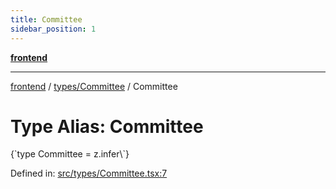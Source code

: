 ```yaml
---
title: Committee
sidebar_position: 1
---
```



[**frontend**](../../..)

***

[frontend](../../..) / [types/Committee](..) / Committee

# Type Alias: Committee

<CodeBlock language="ts">
{`type Committee = z.infer\<typeof [CommitteeSchema](../variables/CommitteeSchema)\>`}
</CodeBlock>

Defined in: [src/types/Committee.tsx:7](https://github.com/svsticky/CommitteeClash/blob/42e3ab31b18c9cdd65955be0ecd3ca0a2cb493b5/frontend/src/types/Committee.tsx#L7)
